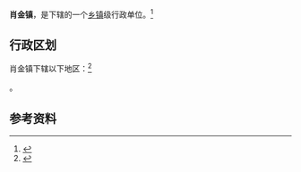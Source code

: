 {{中国乡级行政区|62/10/02/100/000}}

'''肖金镇'''，是{{PRC admin/fullname|62/10/02/100/000|3}}下辖的一个[[乡镇|乡镇]]级行政单位。<ref>{{PRC admin/ref sgc|{{PRC admin/parent|62/10/02/100/000}}}}</ref>

== 行政区划 ==

肖金镇下辖以下地区：<ref>{{PRC admin/ref sgc|62/10/02/100/000}}</ref>

{{PRC admin/children|62/10/02/100/000}}。

== 参考资料 ==

{{reflist}}

{{行政区划小作品}}
{{PRC admin/navcat|62/10/02/100/000}}